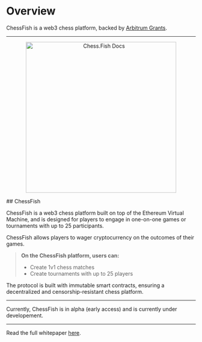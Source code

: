 # Overview
 
ChessFish is a web3 chess platform, backed by [Arbitrum Grants](https://arbitrum.foundation/grants).
______

<p align="center">
  <img src="docs.webp" alt="Chess.Fish Docs" width="400" height="400"/>
</p>
## ChessFish

ChessFish is a web3 chess platform built on top of the Ethereum Virtual Machine, and is designed for players to engage in one-on-one games or tournaments with up to 25 participants. 

ChessFish allows players to wager cryptocurrency on the outcomes of their games.

> **On the ChessFish platform, users can:** 
> * Create 1v1 chess matches
> * Create tournaments with up to 25 players

The protocol is built with immutable smart contracts, ensuring a decentralized and censorship-resistant chess platform.

______

Currently, ChessFish is in alpha (early access) and is currently under developement. 

______ 

Read the full whitepaper [here](https://github.com/Chess-Fish/ChessFish-Whitepaper/blob/main/src/ChessFish%20Whitepaper%20DRAFT.pdf).

